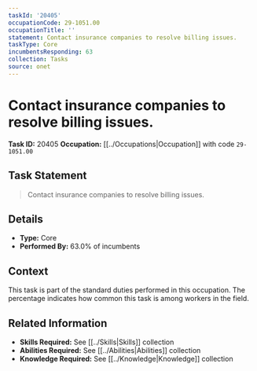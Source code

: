 ```yaml
---
taskId: '20405'
occupationCode: 29-1051.00
occupationTitle: ''
statement: Contact insurance companies to resolve billing issues.
taskType: Core
incumbentsResponding: 63
collection: Tasks
source: onet
---
```

# Contact insurance companies to resolve billing issues.

**Task ID:** 20405
**Occupation:** [[../Occupations|Occupation]] with code `29-1051.00`

## Task Statement

> Contact insurance companies to resolve billing issues.

## Details

- **Type:** Core
- **Performed By:** 63.0% of incumbents

## Context

This task is part of the standard duties performed in this occupation. The percentage indicates how common this task is among workers in the field.

## Related Information

- **Skills Required:** See [[../Skills|Skills]] collection
- **Abilities Required:** See [[../Abilities|Abilities]] collection
- **Knowledge Required:** See [[../Knowledge|Knowledge]] collection
